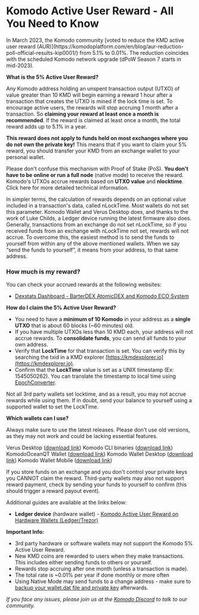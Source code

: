 

# Komodo Active User Reward - All You Need to Know

<Note type="info">
  In March 2023, the Komodo community [voted to reduce the KMD active user reward (AUR)](https://komodoplatform.com/en/blog/aur-reduction-poll-official-results-kip0001/) from 5.1% to 0.01%. The reduction coincides with the scheduled Komodo network upgrade (dPoW Season 7 starts in mid-2023).
</Note>

**What is the 5% Active User Reward?**

Any Komodo address holding an unspent transaction output (UTXO) of value greater than 10 KMD will begin earning a reward 1 hour after a transaction that creates the UTXO is mined if the lock time is set. To encourage active users, the rewards will stop accruing 1 month after a transaction. So **claiming your reward at least once a month is recommended**. If the reward is claimed at least once a month, the total reward adds up to 5.1% in a year.

**This reward does not apply to funds held on most exchanges where you do not own the private key!** This means that if you want to claim your 5% reward, you should transfer your KMD from an exchange wallet to your personal wallet.

<OptimizedImage title="Komodo Active User Reward - All You Need to Know" src={activeUserReward1} classNaming="w-full" alt="Komodo Active User Reward - All You Need to Know" />

Please don't confuse this mechanism with Proof of Stake (PoS). **You don't have to be online or run a full node** (native mode) to receive the reward. Komodo's UTXOs accrue rewards based on **UTXO value** and **nlocktime**. Click here for more detailed technical information.

In simpler terms, the calculation of rewards depends on an optional value included in a transaction's data, called nLockTime. Most wallets do not set this parameter. Komodo Wallet and Verus Desktop does, and thanks to the work of Luke Childs, a Ledger device running the latest firmware also does. Generally, transactions from an exchange do not set nLockTime, so if you received funds from an exchange with nLockTime not set, rewards will not accrue. To overcome this, the easiest method is to send the funds to yourself from within any of the above mentioned wallets. When we say “send the funds to yourself”, it means from your address, to that same address.

### How much is my reward?

<OptimizedImage title="Komodo Active User Reward - All You Need to Know" src={activeUserReward2} classNaming="w-full" alt="Komodo Active User Reward - All You Need to Know" />

You can check your accrued rewards at the following websites:

*   [Dexstats Dashboard - BarterDEX AtomicDEX and Komodo ECO System](https://dexstats.info/rewards.php)

**How do I claim the 5% Active User Reward?**

*   You need to have a **minimum of 10 Komodo** in your address as a **single UTXO** that is about 60 blocks (\~60 minutes) old.
*   If you have multiple UTXOs less than 10 KMD each, your address will not accrue rewards. To **consolidate funds**, you can send all funds to your own address.
*   Verify that **LockTime** for that transaction is set. You can verify this by searching the txid in a KMD explorer [https://kmdexplorer.io](https://kmdexplorer.io).
*   Confirm that the **LockTime** value is set as a UNIX timestamp (Ex: 1545050262). You can translate the timestamp to local time using [EpochConverter](https://www.epochconverter.com/).

<OptimizedImage title="Komodo Active User Reward - All You Need to Know" src={activeUserReward3} classNaming="w-full" alt="Komodo Active User Reward - All You Need to Know" />

<Note type="info">
  Not all 3rd party wallets set locktime, and as a result, you may not accrue rewards while using them. If in doubt, send your balance to yourself using a supported wallet to set the LockTime.
</Note>

**Which wallets can I use?**

Always make sure to use the latest releases. Please don't use old versions, as they may not work and could be lacking essential features.

Verus Desktop ([download link](https://veruscoin.io/wallet.html))
Komodo CLI binaries ([download link](https://github.com/KomodoPlatform/komodo/releases))
KomodoOceanQT Wallet ([download link](https://github.com/DeckerSU/KomodoOcean/releases))
Komodo Wallet Desktop ([download link](https://github.com/KomodoPlatform/atomicDEX-Pro/releases))
Komodo Wallet Mobile ([download link](https://atomicdex.io/))

<Note type="warning">
  If you store funds on an exchange and you don't control your private keys you CANNOT claim the reward. Third-party wallets may also not support reward payment, check by sending your funds to yourself to confirm (this should trigger a reward payout event).
</Note>

Additional guides are available at the links below:

*   **Ledger device** (hardware wallet) - [Komodo Active User Reward on Hardware Wallets (Ledger/Trezor)](https://forum.komodoplatform.com/t/komodo-5-active-user-reward-on-hardware-wallets-ledger-trezor/446)

**Important Info:**

*   3rd party hardware or software wallets may not support the Komodo 5% Active User Reward.
*   New KMD coins are rewarded to users when they make transactions. This includes either sending funds to others or yourself.
*   Rewards stop accruing after one month (unless a transaction is made).
*   The total rate is \~0.01% per year if done monthly or more often
*   Using Native Mode may send funds to a change address - make sure to [backup your wallet.dat file and private key](https://forum.komodoplatform.com/t/securing-komodo-wallet-dat-file-with-encryption/443) afterwards.

*If you face any issues, please join us at the [Komodo Discord](https://komodoplatform.com/discord) to talk to our community.*
